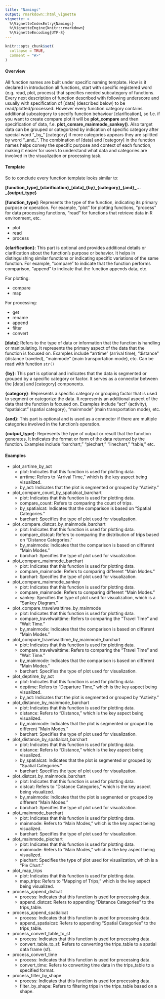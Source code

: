```yaml
---
title: "Namings"
output: rmarkdown::html_vignette
vignette: >
  %\VignetteIndexEntry{Namings}
  %\VignetteEngine{knitr::rmarkdown}
  %\VignetteEncoding{UTF-8}
---
```


```r
knitr::opts_chunk$set(
  collapse = TRUE,
  comment = "#>"
)
```


#### Overview

All function names are built under specific naming template. How is it declared in introduction all functions, start with specific registered word (e.g. read, plot, process) that specifies needed subcategory of functions. Every next description of function described with following underscore and usually with specification of [data] (described below) to be read/plotted/processed. However every function category contains additional subcategory to specify function behaviour [clarification], so f.e. if you want to create compare plot it will be **plot_compare** and then specification of data, f.e. **plot_comare_mainmode_sankey()**. Also target data can be grouped or categorized by indication of specific category after special word "\_by\_" [category] if more categories appears they are splitted by word "\_and\_". The combination of [data] and [category] in the function names helps convey the specific purpose and context of each function, making it easier for users to understand what data and categories are involved in the visualization or processing task.

#### Template

So to conclude every function template looks similar to:

**[function_type]\_{clarification}\_[data]\_{by}\_{category}\_{and}\_...\_{output_type}**

**[function_type]**: Represents the type of the function, indicating its primary purpose or operation. For example, "plot" for plotting functions, "process" for data processing functions, "read" for functions that retrieve data in R environment, etc.

- plot
- read
- process

**{clarification}**: This part is optional and provides additional details or clarification about the function's purpose or behavior. It helps in distinguishing similar functions or indicating specific variations of the same function. For example, "compare" to indicate that the function performs comparison, "append" to indicate that the function appends data, etc.

For plotting:

- compare
- map

For processing:

- get
- rename 
- append
- filter
- convert

**[data]**: Refers to the type of data or information that the function is handling or manipulating. It represents the primary aspect of the data that the function is focused on. Examples include "arrtime" (arrival time), "distance" (distance traveled), "mainmode" (main transportation mode), etc. Can be read with function `str()`

**{by}**: This part is optional and indicates that the data is segmented or grouped by a specific category or factor. It serves as a connector between the [data] and [category] components.

**{category}**: Represents a specific category or grouping factor that is used to segment or categorize the data. It represents an additional aspect of the data that the function is focused on. Examples include "act" (activity), "spatialcat" (spatial category), "mainmode" (main transportation mode), etc.

**{and}**: This part is optional and is used as a connector if there are multiple categories involved in the function's operation.

**{output_type}**: Represents the type of output or result that the function generates. It indicates the format or form of the data returned by the function. Examples include "barchart," "piechart," "linechart," "table," etc.

#### Examples

- plot_arrtime_by_act
    - plot: Indicates that this function is used for plotting data.
    - arrtime: Refers to "Arrival Time," which is the key aspect being visualized.
    - by_act: Indicates that the plot is segmented or grouped by "Activity."

- plot_compare_count_by_spatialcat_barchart
    - plot: Indicates that this function is used for plotting data.
    - compare_count: Refers to comparing the count of trips.
    - by_spatialcat: Indicates that the comparison is based on "Spatial Categories."
    - barchart: Specifies the type of plot used for visualization.

- plot_compare_distcat_by_mainmode_barchart
    - plot: Indicates that this function is used for plotting data.
    - compare_distcat: Refers to comparing the distribution of trips based on "Distance Categories."
    - by_mainmode: Indicates that the comparison is based on different "Main Modes."
    - barchart: Specifies the type of plot used for visualization.

- plot_compare_mainmode_barchart
    - plot: Indicates that this function is used for plotting data.
    - compare_mainmode: Refers to comparing different "Main Modes."
    - barchart: Specifies the type of plot used for visualization.

- plot_compare_mainmode_sankey
    - plot: Indicates that this function is used for plotting data.
    - compare_mainmode: Refers to comparing different "Main Modes."
    - sankey: Specifies the type of plot used for visualization, which is a "Sankey Diagram."

- plot_compare_travelwaittime_by_mainmode
    - plot: Indicates that this function is used for plotting data.
    - compare_travelwaittime: Refers to comparing the "Travel Time" and "Wait Time."
    - by_mainmode: Indicates that the comparison is based on different "Main Modes."

- plot_compare_travelwaittime_by_mainmode_barchart
    - plot: Indicates that this function is used for plotting data.
    - compare_travelwaittime: Refers to comparing the "Travel Time" and "Wait Time."
    - by_mainmode: Indicates that the comparison is based on different "Main Modes."
    - barchart: Specifies the type of plot used for visualization.

- plot_deptime_by_act
    - plot: Indicates that this function is used for plotting data.
    - deptime: Refers to "Departure Time," which is the key aspect being visualized.
    - by_act: Indicates that the plot is segmented or grouped by "Activity."

- plot_distance_by_mainmode_barchart
    - plot: Indicates that this function is used for plotting data.
    - distance: Refers to "Distance," which is the key aspect being visualized.
    - by_mainmode: Indicates that the plot is segmented or grouped by different "Main Modes."
    - barchart: Specifies the type of plot used for visualization.

- plot_distance_by_spatialcat_barchart
    - plot: Indicates that this function is used for plotting data.
    - distance: Refers to "Distance," which is the key aspect being visualized.
    - by_spatialcat: Indicates that the plot is segmented or grouped by "Spatial Categories."
    - barchart: Specifies the type of plot used for visualization.

- plot_distcat_by_mainmode_barchart
    - plot: Indicates that this function is used for plotting data.
    - distcat: Refers to "Distance Categories," which is the key aspect being visualized.
    - by_mainmode: Indicates that the plot is segmented or grouped by different "Main Modes."
    - barchart: Specifies the type of plot used for visualization.

- plot_mainmode_barchart
    - plot: Indicates that this function is used for plotting data.
    - mainmode: Refers to "Main Modes," which is the key aspect being visualized.
    - barchart: Specifies the type of plot used for visualization.

- plot_mainmode_piechart
    - plot: Indicates that this function is used for plotting data.
    - mainmode: Refers to "Main Modes," which is the key aspect being visualized.
    - piechart: Specifies the type of plot used for visualization, which is a "Pie Chart."

- plot_map_trips
    - plot: Indicates that this function is used for plotting data.
    - map_trips: Refers to "Mapping of Trips," which is the key aspect being visualized.

- process_append_distcat
    - process: Indicates that this function is used for processing data.
    - append_distcat: Refers to appending "Distance Categories" to the trips_table.

- process_append_spatialcat
    - process: Indicates that this function is used for processing data.
    - append_spatialcat: Refers to appending "Spatial Categories" to the trips_table.

- process_convert_table_to_sf
    - process: Indicates that this function is used for processing data.
    - convert_table_to_sf: Refers to converting the trips_table to a spatial data frame (sf).

- process_convert_time
    - process: Indicates that this function is used for processing data.
    - convert_time: Refers to converting time data in the trips_table to a specified format.

- process_filter_by_shape
    - process: Indicates that this function is used for processing data.
    - filter_by_shape: Refers to filtering trips in the trips_table based on a shape.
